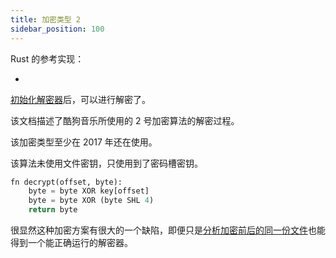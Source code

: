 ```yaml
---
title: 加密类型 2
sidebar_position: 100
---
```



Rust 的参考实现：

- <CodeRef at="1dcb48a" file="src/kugou/kgm_crypto_type2.rs#L33-L36" />

[初始化解密器](./kgm-init)后，可以进行解密了。

该文档描述了酷狗音乐所使用的 2 号加密算法的解密过程。

该加密类型至少在 2017 年还在使用。

该算法未使用文件密钥，只使用到了密码槽密钥。

```py title="伪代码"
fn decrypt(offset, byte):
    byte = byte XOR key[offset]
    byte = byte XOR (byte SHL 4)
    return byte
```

很显然这种加密方案有很大的一个缺陷，即便只是<!--
-->[分析加密前后的同一份文件][kgm_v2_analysis]也能得到一个能正确运行的解密器。

[kgm_v2_analysis]: https://www.cnblogs.com/KMBlog/p/6877752.html
